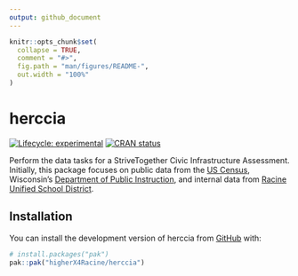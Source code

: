 ```yaml
---
output: github_document
---
```


<!-- README.md is generated from README.Rmd. Please edit that file -->

```r
knitr::opts_chunk$set(
  collapse = TRUE,
  comment = "#>",
  fig.path = "man/figures/README-",
  out.width = "100%"
)
```

# herccia

<!-- badges: start -->
[![Lifecycle: experimental](https://img.shields.io/badge/lifecycle-experimental-orange.svg)](https://lifecycle.r-lib.org/articles/stages.html#experimental)
[![CRAN status](https://www.r-pkg.org/badges/version/herccia)](https://CRAN.R-project.org/package=herccia)
<!-- badges: end -->

Perform the data tasks for a StriveTogether Civic Infrastructure Assessment.
Initially, this package focuses on public data from the
[US Census](https://api.census.gov/data/2020/acs.html), Wisconsin's
[Department of Public Instruction](https://dpi.wi.gov/wisedash/download-files),
and internal data from [Racine Unified School District](https://www.rusd.org).

## Installation

You can install the development version of herccia from [GitHub](https://github.com/) with:

``` r
# install.packages("pak")
pak::pak("higherX4Racine/herccia")
```

